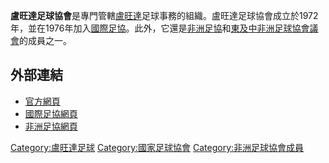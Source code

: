 {{國家足協
|Name               = 盧旺達足球協會
|Logo               = <!-- 檔案不存在 Rwanda FA.png ，可從英文維基百科取得 -->
|Founded            = 1972年
|FIFA affiliation   = 1976年
|Region             = [[非洲足協|非洲足協]]
|Region affiliation = 1976年
|Subregion             = [[東及中非洲足球協會議會|東及中非洲足球協會議會]]
|Subregion affiliation = 1995年
|President          = Marcel Matiku 
}}

'''盧旺達足球協會'''是專門管轄[[盧旺達|盧旺達]]足球事務的組織。盧旺達足球協會成立於1972年，並在1976年加入[[國際足協|國際足協]]。此外，它還是[[非洲足協|非洲足協]]和[[東及中非洲足球協會議會|東及中非洲足球協會議會]]的成員之一。

==外部連結==
* [https://web.archive.org/web/20130511084710/http://ferwafa.rw/ 官方網頁]
* [http://www.fifa.com/associations/association=rwa/index.html 國際足協網頁] {{Wayback|url=http://www.fifa.com/associations/association=rwa/index.html |date=20161005092217 }}
* [http://www.cafonline.com/association/rwanda 非洲足協網頁] {{Wayback|url=http://www.cafonline.com/association/rwanda |date=20180104022026 }}

{{非洲足球協會成員}}

[[Category:盧旺達足球|Category:盧旺達足球]]
[[Category:國家足球協會|Category:國家足球協會]]
[[Category:非洲足球協會成員|Category:非洲足球協會成員]]